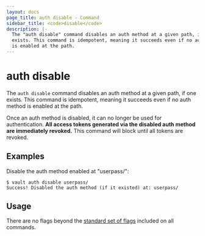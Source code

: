 ```yaml
---
layout: docs
page_title: auth disable - Command
sidebar_title: <code>disable</code>
description: |-
  The "auth disable" command disables an auth method at a given path, if one
  exists. This command is idempotent, meaning it succeeds even if no auth method
  is enabled at the path.
---
```


# auth disable

The `auth disable` command disables an auth method at a given path, if one
exists. This command is idempotent, meaning it succeeds even if no auth method
is enabled at the path.

Once an auth method is disabled, it can no longer be used for authentication.
**All access tokens generated via the disabled auth method are immediately
revoked.** This command will block until all tokens are revoked.

## Examples

Disable the auth method enabled at "userpass/":

```text
$ vault auth disable userpass/
Success! Disabled the auth method (if it existed) at: userpass/
```

## Usage

There are no flags beyond the [standard set of flags](/vault/docs/commands)
included on all commands.
